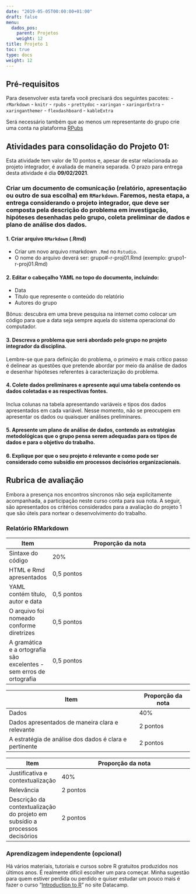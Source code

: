 ```yaml
---
date: "2019-05-05T00:00:00+01:00"
draft: false
menu:
  dados_pos:
    parent: Projetos
    weight: 12
title: Projeto 1
toc: true
type: docs
weight: 12
---
```


## Pré-requisitos

Para desenvolver esta tarefa você precisará dos seguintes pacotes:
- `rMarkdown`
- `knitr`
- `rpubs`
- `prettydoc`
- `xaringan`
- `xaringarExtra`
- `xaringanthemer`
- `flexdashboard`
- `kableExtra`

Será necessário também que ao menos um representante do grupo crie uma conta na plataforma [RPubs](https://rpubs.com/)

## Atividades para consolidação do Projeto 01:

Esta atividade tem valor de 10 pontos e, apesar de estar relacionada ao projeto integrador, é avaliada de maneira separada. O prazo para entrega desta atividade é dia **09/02/2021**. 

### Criar um documento de comunicação (relatório, apresentação ou outro de sua escolha) em `RMarkdown`. Faremos, nesta etapa, a entrega considerando o projeto integrador, que deve ser composta pela descrição do problema em investigação, hipóteses desenhadas pelo grupo, coleta preliminar de dados e plano de análise dos dados.

#### 1. Criar arquivo `RMarkdown` (.Rmd)
- Criar um novo arquivo rmarkdown `.Rmd` no `Rstudio`. 
- O nome do arquivo deverá ser: grupo#-r-proj01.Rmd (exemplo: grupo1-r-proj01.Rmd)

#### 2. Editar o cabeçalho YAML no topo do documento, incluindo:
- Data
- Título que represente o conteúdo do relatório
- Autores do grupo

Bônus: descubra em uma breve pesquisa na internet como colocar um código para que a data seja sempre aquela do sistema operacional do computador. 

#### 3. Descreva o problema que será abordado pelo grupo no projeto integrador da disciplina. 

Lembre-se que para definição do problema, o primeiro e mais crítico passo é delinear as questões que pretende abordar por meio da análise de dados e desenhar hipóteses referentes à caracterização do problema.

#### 4. Colete dados preliminares e apresente aqui uma tabela contendo os dados coletadas e as respectivas fontes.

Inclua colunas na tabela apresentando variáveis e tipos dos dados apresentados em cada variável. Nesse momento, não se preocupem em apresentar os dados ou quaisquer análises preliminares. 

#### 5. Apresente um plano de análise de dados, contendo as estratégias metodológicas que o grupo pensa serem adequadas para os tipos de dados e para o objetivo do trabalho. 

#### 6. Explique por que o seu projeto é relevante e como pode ser considerado como subsídio em processos decisórios organizacionais. 

## Rubrica de avaliação

Embora a presença nos encontros síncronos não seja explicitamente acompanhada, a participação neste curso conta para sua nota. A seguir, são apresentados os critérios considerados para a avaliação do projeto 1 que são úteis para nortear o desenvolvimento do trabalho. 

### Relatório RMarkdown

|Item|Proporção da nota
|----|-----------------
|Sintaxe do código |20%
|HTML e Rmd apresentados|0,5 pontos
|YAML contém título, autor e data|0,5 pontos
|O arquivo foi nomeado conforme diretrizes|0,5 pontos
|A gramática e a ortografia são excelentes - sem erros de ortografia|0,5 pontos

|Item|Proporção da nota
|----|-----------------
|Dados|40%
|Dados apresentados de maneira clara e relevante|2 pontos 	 
|A estratégia de análise dos dados é clara e pertinente |2 pontos

|Item|Proporção da nota
|----|-----------------
|Justificativa e contextualização|40%
|Relevância|2 pontos
|Descrição da contextualização do projeto em subsídio a processos decisórios|2 pontos

### Aprendizagem independente (opcional)

Há vários materiais, tutoriais e cursos sobre R gratuitos produzidos nos últimos anos. É realmente difícil escolher um para começar. Minha sugestão para quem estiver perdida ou perdido e quiser estudar um pouco mais é fazer o curso "[Introduction to R](https://www.datacamp.com/courses/free-introduction-to-r)" no site Datacamp.



